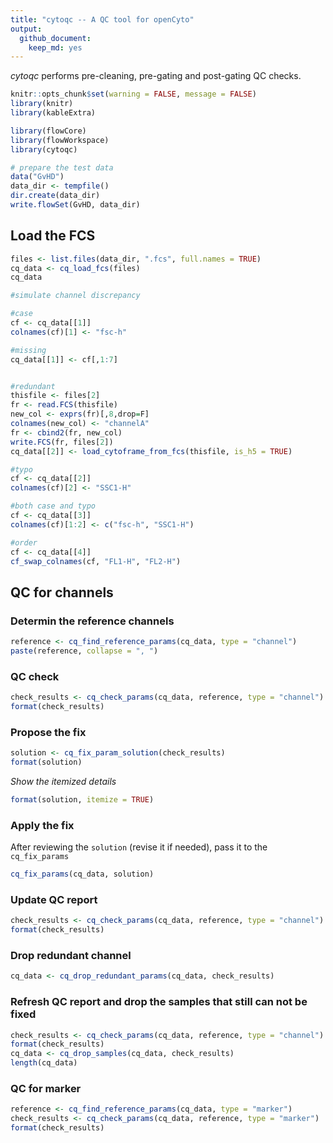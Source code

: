 ```yaml
---
title: "cytoqc -- A QC tool for openCyto"
output:
  github_document: 
    keep_md: yes
---
```


*cytoqc* performs pre-cleaning, pre-gating and post-gating QC checks.

```r
knitr::opts_chunk$set(warning = FALSE, message = FALSE)
library(knitr)
library(kableExtra)
```


```r
library(flowCore)
library(flowWorkspace)
library(cytoqc)
```

```r
# prepare the test data
data("GvHD")
data_dir <- tempfile()
dir.create(data_dir)
write.flowSet(GvHD, data_dir)
```

## Load the FCS

```r
files <- list.files(data_dir, ".fcs", full.names = TRUE)
cq_data <- cq_load_fcs(files)
cq_data
```

```r
#simulate channel discrepancy

#case
cf <- cq_data[[1]]
colnames(cf)[1] <- "fsc-h"

#missing
cq_data[[1]] <- cf[,1:7]


#redundant
thisfile <- files[2]
fr <- read.FCS(thisfile)
new_col <- exprs(fr)[,8,drop=F]
colnames(new_col) <- "channelA"
fr <- cbind2(fr, new_col)
write.FCS(fr, files[2])
cq_data[[2]] <- load_cytoframe_from_fcs(thisfile, is_h5 = TRUE)

#typo
cf <- cq_data[[2]]
colnames(cf)[2] <- "SSC1-H"

#both case and typo
cf <- cq_data[[3]]
colnames(cf)[1:2] <- c("fsc-h", "SSC1-H")

#order
cf <- cq_data[[4]]
cf_swap_colnames(cf, "FL1-H", "FL2-H")

```
## QC for channels

### Determin the reference channels

```r
reference <- cq_find_reference_params(cq_data, type = "channel")
paste(reference, collapse = ", ")
```

### QC check
```r
check_results <- cq_check_params(cq_data, reference, type = "channel")
format(check_results)
```


### Propose the fix 
```r
solution <- cq_fix_param_solution(check_results) 
format(solution)
```

*Show the itemized details*
```r
format(solution, itemize = TRUE)
```


### Apply the fix
After reviewing the `solution` (revise it if needed), pass it to the `cq_fix_params`
```r
cq_fix_params(cq_data, solution)
```
### Update QC report
```r
check_results <- cq_check_params(cq_data, reference, type = "channel")
format(check_results)
```

### Drop redundant channel
```r
cq_data <- cq_drop_redundant_params(cq_data, check_results)
```
     
### Refresh QC report and drop the samples that still can not be fixed
```r
check_results <- cq_check_params(cq_data, reference, type = "channel")
format(check_results)
cq_data <- cq_drop_samples(cq_data, check_results)
length(cq_data)
```

### QC for marker
```r
reference <- cq_find_reference_params(cq_data, type = "marker")
check_results <- cq_check_params(cq_data, reference, type = "marker")
format(check_results)
```



